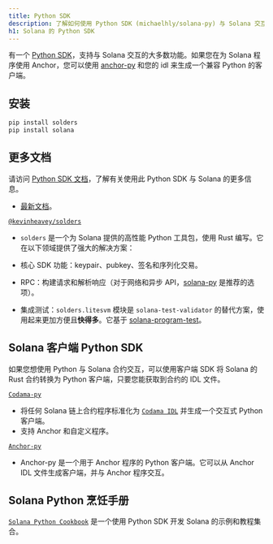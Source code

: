 ```yaml
---
title: Python SDK
description: 了解如何使用 Python SDK (michaelhly/solana-py) 与 Solana 交互。
h1: Solana 的 Python SDK
---
```


有一个
[Python SDK](https://github.com/michaelhly/solana-py)，支持与 Solana 交互的大多数功能。如果您在为 Solana 程序使用 Anchor，您可以使用
[anchor-py](https://github.com/kevinheavey/anchorpy)
和您的 idl 来生成一个兼容 Python 的客户端。

## 安装

```bash title="Terminal"
pip install solders
pip install solana
```

## 更多文档

请访问
[Python SDK 文档](https://github.com/michaelhly/solana-py?tab=readme-ov-file#general-usage)，了解有关使用此 Python
SDK 与 Solana 的更多信息。

- [最新文档](https://michaelhly.github.io/solana-py/)。

[`@kevinheavey/solders`](https://github.com/kevinheavey/solders)

- `solders`
  是一个为 Solana 提供的高性能 Python 工具包，使用 Rust 编写。它在以下领域提供了强大的解决方案：

- 核心 SDK 功能：keypair、pubkey、签名和序列化交易。
- RPC：构建请求和解析响应（对于网络和异步 API，[solana-py](https://michaelhly.github.io/solana-py/rpc/async_api/)
  是推荐的选项）。
- 集成测试：`solders.litesvm` 模块是 `solana-test-validator`
  的替代方案，使用起来更加方便且**快得多**。它基于
  [solana-program-test](https://crates.io/crates/solana-program-test)。

## Solana 客户端 Python SDK

如果您想使用 Python 与 Solana 合约交互，可以使用客户端 SDK 将 Solana 的 Rust 合约转换为 Python 客户端，只要您能获取到合约的 IDL 文件。

[`Codama-py`](https://www.npmjs.com/package/codama-py)

- 将任何 Solana 链上合约程序标准化为
  [`Codama IDL`](https://github.com/codama-idl/codama)
  并生成一个交互式 Python 客户端。
- 支持 Anchor 和自定义程序。

[`Anchor-py`](https://github.com/kevinheavey/anchorpy)

- Anchor-py 是一个用于 Anchor 程序的 Python 客户端。它可以从 Anchor
  IDL 文件生成客户端，并与 Anchor 程序交互。

## Solana Python 烹饪手册

[`Solana Python Cookbook`](/developers/cookbook) 是一个使用 Python
SDK 开发 Solana 的示例和教程集合。
